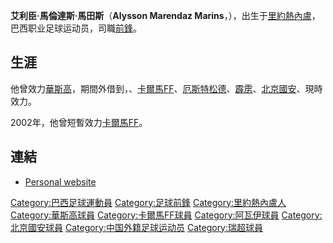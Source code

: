 {{Football player infobox
| playername = 馬田斯
| image = 
| fullname   = Alysson Marendaz Marins
| height     = {{height|m=1.83}}
| nickname    
| dateofbirth  = {{birth date and age|1976|05|26|df=y}}
| cityofbirth  = [[里約熱內盧|里約熱內盧]]
| countryofbirth  = [[巴西|巴西]]
| currentclub    = 
| clubnumber    = 
| position   = [[前鋒_(足球)|前鋒]]
| years   = 1996-00<br/> 1999-01<br/> 2002-03<br/>2004<br/>2005<br/>2007-08<br/>2009
| clubs = [[華斯高|華斯高]]<br/>{{link-en|CFZ里约|Centro de Futebol Zico Sociedade Esportiva}}<br/>[[卡爾馬FF|卡爾馬FF]]<br/>[[厄斯特松德足球俱乐部|厄斯特松德]]<br/>[[霹靂足球會|霹雳]]<br/>[[北京國安|北京國安]]<br/>{{link-en|英比特巴足球俱樂部|CFZ Imbituba Futebol Clube|英比特巴}}
| caps(goals) = 
| pcupdate = 14 January 2009
}}

'''艾利臣·馬倫達斯·馬田斯'''（'''Alysson Marendaz Marins'''，{{bd|1976年|05月26日|||A}}），出生于[[里約熱內盧|里約熱內盧]]，巴西职业足球运动员，司職[[前鋒_(足球)|前鋒]]。

== 生涯 ==
他曾效力[[華斯高|華斯高]]，期間外借到{{link-en|塞拉諾足球俱樂部|Serrano Football Club|塞拉諾}}，{{link-en|CFZ里约|Centro de Futebol Zico Sociedade Esportiva}}、[[卡爾馬FF|卡爾馬FF]]、[[厄斯特松德足球俱乐部|厄斯特松德]]、[[霹靂足球會|霹雳]]、[[北京國安|北京國安]]、現時效力{{link-en|英比特巴足球俱樂部|CFZ Imbituba Futebol Clube|英比特巴}}。

2002年，他曾短暫效力[[卡爾馬FF|卡爾馬FF]]。

== 連結 ==
* [https://web.archive.org/web/20090505200636/http://www.alyssonmm.com/ Personal website]

{{2007年中超分类名单北京}}
{{DEFAULTSORT:Marins, Alysson Marendaz}}
[[Category:巴西足球運動員|Category:巴西足球運動員]]
[[Category:足球前鋒|Category:足球前鋒]]
[[Category:里約熱內盧人|Category:里約熱內盧人]]
[[Category:華斯高球員|Category:華斯高球員]]
[[Category:卡爾馬FF球員|Category:卡爾馬FF球員]]
[[Category:阿瓦伊球員|Category:阿瓦伊球員]]
[[Category:北京國安球員|Category:北京國安球員]]
[[Category:中国外籍足球运动员|Category:中国外籍足球运动员]]
[[Category:瑞超球員|Category:瑞超球員]]